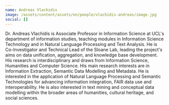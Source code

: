 ```yaml
---
name: Andreas Vlachidis
image: /assets/content/assets/en/people/vlachidis-andreas/image.jpg
social: []
---
```

Dr. Andreas Vlachidis is Associate Professor in Information Science at UCL's department of information studies, teaching modules in Information Science Technology and in Natural Language Processing and Text Analysis. He is Co-Investigator and Technical Lead of the Sloane Lab, leading the project's aims on data unification, aggregation, and knowledge base development.  His research is interdisciplinary and draws from Information Science, Humanities and Computer Science. His main research interests are in Information Extraction, Semantic Data Modelling and Metadata. He is interested in the application of Natural Language Processing and Semantic Technologies for advancing information integration, FAIR data use and interoperability. He is also interested in text mining and conceptual data modelling within the broader areas of humanities, cultural heritage, and social sciences.